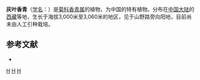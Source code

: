 {{Speciesbox 
| genus = Anaphalis
| species = spodiophylla
| authority = Ling et [[陈艺林|Y. L. Chen]]
}}

'''灰叶香青'''（[[学名|学名]]：{{lang|la|''Anaphalis spodiophylla''}}）是[[菊科|菊科]][[香青属|香青属]]的植物，为中国的特有植物。分布在[[中国大陆|中国大陆]]的[[西藏|西藏]]等地，生长于海拔3,000米至3,060米的地区，见于山野路旁向阳地，目前尚未由人工引种栽培。

== 参考文献 ==
<div class="references-small">
* {{cite web| url =http://www.bioinfo.cn/db05/KmzwSpecies.php?action=view&id=3603| title =灰叶香青| work =《中国高等植物数据库全库》| publisher =中国科学院微生物研究所| author =昆明植物研究所| accessdate =2009-02-24| deadurl =yes| archiveurl =https://web.archive.org/web/20160305051147/http://www.bioinfo.cn/db05/KmzwSpecies.php?action=view&id=3603| archivedate =2016年3月5日| df =}}
</div>
{{Taxonbar|from=Q15226596}}

[[Category:香青属|H]]
[[Category:中國特有植物|H]]
[[Category:西藏植物|H]]